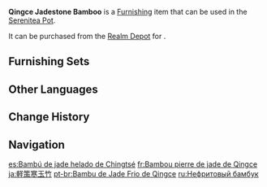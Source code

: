{{Furnishing Infobox
|id             = 372319
|image          = Item Qingce Jadestone Bamboo.png
|category       = Landform
|subcategory    = Tree
|quality        = 3
|adeptal_energy = 20
|load           = 50
|reduced_load   = 50
|description    = Green bamboo from [[Qingce Village|Mt. Qingce]].<br>Like jade, it is cool and smooth to the touch, earning it the name "Jadestone Bamboo."
|source1        = [[Realm Depot]]
|source2        = [[Adeptal Mirror]]
}}
'''Qingce Jadestone Bamboo''' is a [[Furnishing]] item that can be used in the [[Serenitea Pot]].

It can be purchased from the [[Realm Depot]] for {{Item|Realm Currency|30|x=80}}.

==Furnishing Sets==
{{Craft Usage|type=Furnishing Set}}

==Other Languages==
{{Other Languages
|default_hidden = 1
|en      = Qingce Jadestone Bamboo
|zhs     = 轻策寒玉竹
|zhs_rm  = Qīngcè Hányù-zhú
|zht     = 輕策寒玉竹
|zht_rm  = Qīngcè Hányù-zhú
|ja      = 軽策寒玉竹
|ja_rm   = Keisaku Kangyokuchiku{{Assumed}}
|ko      = 경책 한옥죽(寒玉竹)
|ko_rm   = Gyeongchaek Han'okjuk
|es      = Bambú de jade helado de Chingtsé
|fr      = Bambou pierre de jade de Qingce
|ru      = Нефритовый бамбук
|th      = ไผ่หยกเหมันต์แห่ง Qingce
|th_rm   = 
|vi      = Trúc Hàn Ngọc
|de      = Qingce-Jadebambus
|id      = Bambu Giok Qingce
|pt      = Bambu de Jade Frio de Qingce
|tr      = Qingce Yeşim Taşı Bambu Ağacı
|it      = Bambù di giada di Qingce
}}

==Change History==
{{Change History|1.5}}

==Navigation==
{{Furnishing Navbox|exterior}}

[[es:Bambú de jade helado de Chingtsé]]
[[fr:Bambou pierre de jade de Qingce]]
[[ja:軽策寒玉竹]]
[[pt-br:Bambu de Jade Frio de Qingce]]
[[ru:Нефритовый бамбук]]